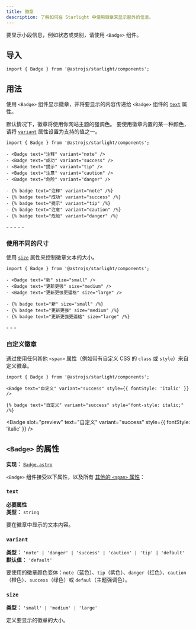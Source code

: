 ```yaml
---
title: 徽章
description: 了解如何在 Starlight 中使用徽章来显示额外的信息。
---
```



要显示小段信息，例如状态或类别，请使用 `<Badge>` 组件。


<Preview>

<Badge slot="preview" text="新" />

</Preview>

## 导入

```tsx
import { Badge } from '@astrojs/starlight/components';
```

## 用法

使用 `<Badge>` 组件显示徽章，并将要显示的内容传递给 `<Badge>` 组件的 [`text`](#text) 属性。

默认情况下，徽章将使用你网站主题的强调色。
要使用徽章内置的某一种颜色，请将 [`variant`](#variant) 属性设置为支持的值之一。

<Preview>

```mdx
import { Badge } from '@astrojs/starlight/components';

- <Badge text="注释" variant="note" />
- <Badge text="成功" variant="success" />
- <Badge text="提示" variant="tip" />
- <Badge text="注意" variant="caution" />
- <Badge text="危险" variant="danger" />
```

<Fragment slot="markdoc">

```markdoc
- {% badge text="注释" variant="note" /%}
- {% badge text="成功" variant="success" /%}
- {% badge text="提示" variant="tip" /%}
- {% badge text="注意" variant="caution" /%}
- {% badge text="危险" variant="danger" /%}
```

</Fragment>

<Fragment slot="preview">
	- <Badge text="注释" variant="note" />
	- <Badge text="成功" variant="success" />
	- <Badge text="提示" variant="tip" />
	- <Badge text="注意" variant="caution" />
	- <Badge text="危险" variant="danger" />
</Fragment>

</Preview>

### 使用不同的尺寸

使用 [`size`](#size) 属性来控制徽章文本的大小。

<Preview>

```mdx /size="\w+"/
import { Badge } from '@astrojs/starlight/components';

- <Badge text="新" size="small" />
- <Badge text="更新更强" size="medium" />
- <Badge text="更新更强更逼格" size="large" />
```

<Fragment slot="markdoc">

```markdoc /size="\w+"/
- {% badge text="新" size="small" /%}
- {% badge text="更新更强" size="medium" /%}
- {% badge text="更新更强更逼格" size="large" /%}
```

</Fragment>

<Fragment slot="preview">
	- <Badge text="新" size="small" />
	- <Badge text="更新更强" size="medium" />
	- <Badge text="更新更强更逼格" size="large" />
</Fragment>

</Preview>

### 自定义徽章

通过使用任何其他 `<span>` 属性（例如带有自定义 CSS 的 `class` 或 `style`）来自定义徽章。

<Preview>

```mdx "style={{ fontStyle: 'italic' }}"
import { Badge } from '@astrojs/starlight/components';

<Badge text="自定义" variant="success" style={{ fontStyle: 'italic' }} />
```

<Fragment slot="markdoc">

```markdoc 'style="font-style: italic;"'
{% badge text="自定义" variant="success" style="font-style: italic;" /%}
```

</Fragment>

<Badge
	slot="preview"
	text="自定义"
	variant="success"
	style={{ fontStyle: 'italic' }}
/>

</Preview>

## `<Badge>` 的属性

**实现：** [`Badge.astro`](https://github.com/withastro/starlight/blob/main/packages/starlight/user-components/Badge.astro)

`<Badge>` 组件接受以下属性，以及所有 [其他的 `<span>` 属性](https://developer.mozilla.org/zh-CN/docs/Web/HTML/Global_attributes)：

### `text`

**必要属性**  
**类型：** `string`

要在徽章中显示的文本内容。

### `variant`

**类型：** `'note' | 'danger' | 'success' | 'caution' | 'tip' | 'default'`  
**默认值：** `'default'`

要使用的徽章颜色变体：`note`（蓝色）、`tip`（紫色）、`danger`（红色）、`caution`（橙色）、`success`（绿色）或 `defaul`（主题强调色）。

### `size`

**类型：** `'small' | 'medium' | 'large'`

定义要显示的徽章的大小。
